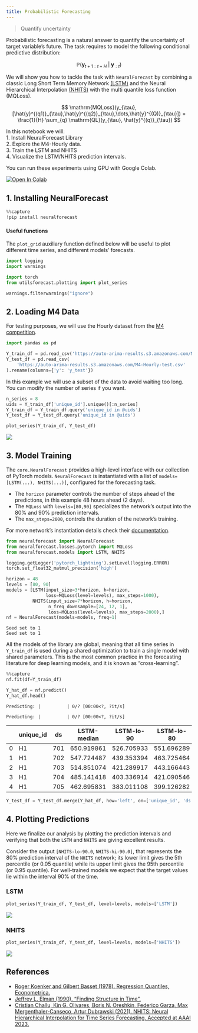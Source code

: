 ```yaml
---
title: Probabilistic Forecasting
---
```


> Quantify uncertainty

Probabilistic forecasting is a natural answer to quantify the
uncertainty of target variable’s future. The task requires to model the
following conditional predictive distribution:

$$\mathbb{P}(\mathbf{y}_{t+1:t+H} \;|\; \mathbf{y}_{:t})$$

We will show you how to tackle the task with `NeuralForecast` by
combining a classic Long Short Term Memory Network
[(LSTM)](https://arxiv.org/abs/2201.12886) and the Neural Hierarchical
Interpolation [(NHITS)](https://arxiv.org/abs/2201.12886) with the multi
quantile loss function (MQLoss).

$$ \mathrm{MQLoss}(y_{\tau}, [\hat{y}^{(q1)}_{\tau},\hat{y}^{(q2)}_{\tau},\dots,\hat{y}^{(Q)}_{\tau}]) = \frac{1}{H} \sum_{q} \mathrm{QL}(y_{\tau}, \hat{y}^{(q)}_{\tau}) $$

In this notebook we will:<br/> 1. Install NeuralForecast Library<br/> 2.
Explore the M4-Hourly data.<br/> 3. Train the LSTM and NHITS<br/> 4.
Visualize the LSTM/NHITS prediction intervals.

You can run these experiments using GPU with Google Colab.

<a href="https://colab.research.google.com/github/Nixtla/neuralforecast/blob/main/nbs/examples/UncertaintyIntervals.ipynb" target="_parent"><img src="https://colab.research.google.com/assets/colab-badge.svg" alt="Open In Colab"/></a>

## 1. Installing NeuralForecast

```python
%%capture
!pip install neuralforecast
```

#### Useful functions

The `plot_grid` auxiliary function defined below will be useful to plot
different time series, and different models’ forecasts.

```python
import logging
import warnings

import torch
from utilsforecast.plotting import plot_series
```


```python
warnings.filterwarnings("ignore")
```

## 2. Loading M4 Data

For testing purposes, we will use the Hourly dataset from the [M4
competition](https://www.researchgate.net/publication/325901666_The_M4_Competition_Results_findings_conclusion_and_way_forward).

```python
import pandas as pd
```


```python
Y_train_df = pd.read_csv('https://auto-arima-results.s3.amazonaws.com/M4-Hourly.csv')
Y_test_df = pd.read_csv(
    'https://auto-arima-results.s3.amazonaws.com/M4-Hourly-test.csv'
).rename(columns={'y': 'y_test'})
```

In this example we will use a subset of the data to avoid waiting too
long. You can modify the number of series if you want.

```python
n_series = 8
uids = Y_train_df['unique_id'].unique()[:n_series]
Y_train_df = Y_train_df.query('unique_id in @uids')
Y_test_df = Y_test_df.query('unique_id in @uids')
```


```python
plot_series(Y_train_df, Y_test_df)
```

![](03_uncertainty_quantification_files/figure-markdown_strict/cell-8-output-1.png)

## 3. Model Training

The `core.NeuralForecast` provides a high-level interface with our
collection of PyTorch models. `NeuralForecast` is instantiated with a
list of `models=[LSTM(...), NHITS(...)]`, configured for the forecasting
task.

-   The `horizon` parameter controls the number of steps ahead of the
    predictions, in this example 48 hours ahead (2 days).
-   The `MQLoss` with `levels=[80,90]` specializes the network’s output
    into the 80% and 90% prediction intervals.
-   The `max_steps=2000`, controls the duration of the network’s
    training.

For more network’s instantiation details check their
[documentation](https://nixtla.github.io/neuralforecast/models.dilated_rnn.html).

```python
from neuralforecast import NeuralForecast
from neuralforecast.losses.pytorch import MQLoss
from neuralforecast.models import LSTM, NHITS
```


```python
logging.getLogger('pytorch_lightning').setLevel(logging.ERROR)
torch.set_float32_matmul_precision('high')
```


```python
horizon = 48
levels = [80, 90]
models = [LSTM(input_size=3*horizon, h=horizon,
               loss=MQLoss(level=levels), max_steps=1000),
          NHITS(input_size=7*horizon, h=horizon,
                n_freq_downsample=[24, 12, 1],
                loss=MQLoss(level=levels), max_steps=2000),]
nf = NeuralForecast(models=models, freq=1)
```

``` text
Seed set to 1
Seed set to 1
```

All the models of the library are global, meaning that all time series
in `Y_train_df` is used during a shared optimization to train a single
model with shared parameters. This is the most common practice in the
forecasting literature for deep learning models, and it is known as
“cross-learning”.

```python
%%capture
nf.fit(df=Y_train_df)
```


```python
Y_hat_df = nf.predict()
Y_hat_df.head()
```

``` text
Predicting: |          | 0/? [00:00<?, ?it/s]
```

``` text
Predicting: |          | 0/? [00:00<?, ?it/s]
```

|     | unique_id | ds  | LSTM-median | LSTM-lo-90 | LSTM-lo-80 | LSTM-hi-80 | LSTM-hi-90 | NHITS-median | NHITS-lo-90 | NHITS-lo-80 | NHITS-hi-80 | NHITS-hi-90 |
|-----|-----------|-----|-------------|------------|------------|------------|------------|--------------|-------------|-------------|-------------|-------------|
| 0   | H1        | 701 | 650.919861  | 526.705933 | 551.696289 | 748.392456 | 777.889526 | 615.786743   | 582.732117  | 584.717468  | 640.011841  | 647.147034  |
| 1   | H1        | 702 | 547.724487  | 439.353394 | 463.725464 | 638.429626 | 663.398987 | 569.632324   | 524.486023  | 522.324402  | 578.411560  | 594.515076  |
| 2   | H1        | 703 | 514.851074  | 421.289917 | 443.166443 | 589.451782 | 608.560425 | 518.858887   | 503.183411  | 501.016968  | 536.081543  | 549.701050  |
| 3   | H1        | 704 | 485.141418  | 403.336914 | 421.090546 | 547.966492 | 567.057800 | 495.627869   | 476.579742  | 468.514069  | 498.171600  | 527.931091  |
| 4   | H1        | 705 | 462.695831  | 383.011108 | 399.126282 | 522.579224 | 543.981750 | 481.584534   | 468.134857  | 472.723450  | 496.198975  | 513.859985  |

```python
Y_test_df = Y_test_df.merge(Y_hat_df, how='left', on=['unique_id', 'ds']).rename(columns=lambda x: x.replace('-median', ''))
```

## 4. Plotting Predictions

Here we finalize our analysis by plotting the prediction intervals and
verifying that both the `LSTM` and `NHITS` are giving excellent results.

Consider the output `[NHITS-lo-90.0`, `NHITS-hi-90.0]`, that represents
the 80% prediction interval of the `NHITS` network; its lower limit
gives the 5th percentile (or 0.05 quantile) while its upper limit gives
the 95th percentile (or 0.95 quantile). For well-trained models we
expect that the target values lie within the interval 90% of the time.

### LSTM

```python
plot_series(Y_train_df, Y_test_df, level=levels, models=['LSTM'])
```

![](03_uncertainty_quantification_files/figure-markdown_strict/cell-15-output-1.png)

### NHITS

```python
plot_series(Y_train_df, Y_test_df, level=levels, models=['NHITS'])
```

![](03_uncertainty_quantification_files/figure-markdown_strict/cell-16-output-1.png)

## References

-   [Roger Koenker and Gilbert Basset (1978). Regression Quantiles,
    Econometrica.](https://www.jstor.org/stable/1913643)<br/>
-   [Jeffrey L. Elman (1990). “Finding Structure in
    Time”.](https://onlinelibrary.wiley.com/doi/abs/10.1207/s15516709cog1402_1)<br/>
-   [Cristian Challu, Kin G. Olivares, Boris N. Oreshkin, Federico
    Garza, Max Mergenthaler-Canseco, Artur Dubrawski (2021). NHITS:
    Neural Hierarchical Interpolation for Time Series Forecasting.
    Accepted at AAAI 2023.](https://arxiv.org/abs/2201.12886)<br/>

